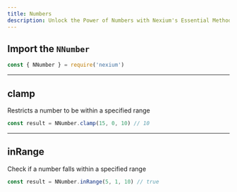 ```yaml
---
title: Numbers
description: Unlock the Power of Numbers with Nexium's Essential Methods
---
```


## Import the `NNumber`

```js
const { NNumber } = require('nexium')
```

---

## clamp

Restricts a number to be within a specified range

```js
const result = NNumber.clamp(15, 0, 10) // 10
```

---

## inRange

Check if a number falls within a specified range

```js
const result = NNumber.inRange(5, 1, 10) // true
```
